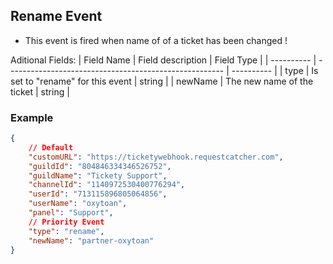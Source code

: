 ## Rename Event

- This event is fired when name of of a ticket has been changed !

Aditional Fields:
| Field Name | Field description                                      | Field Type |
| ---------- | ------------------------------------------------------ | ---------- |
| type       | Is set to "rename" for this event                      | string     |
| newName    | The new name of the ticket                             | string     |

### Example
```json
{
    // Default
    "customURL": "https://ticketywebhook.requestcatcher.com",
    "guildId": "804846334346526752",
    "guildName": "Tickety Support",
    "channelId": "1140972530400776294",
    "userId": "713115896805064856",
    "userName": "oxytoan",
    "panel": "Support",
    // Priority Event
    "type": "rename",
    "newName": "partner-oxytoan"
}
```
